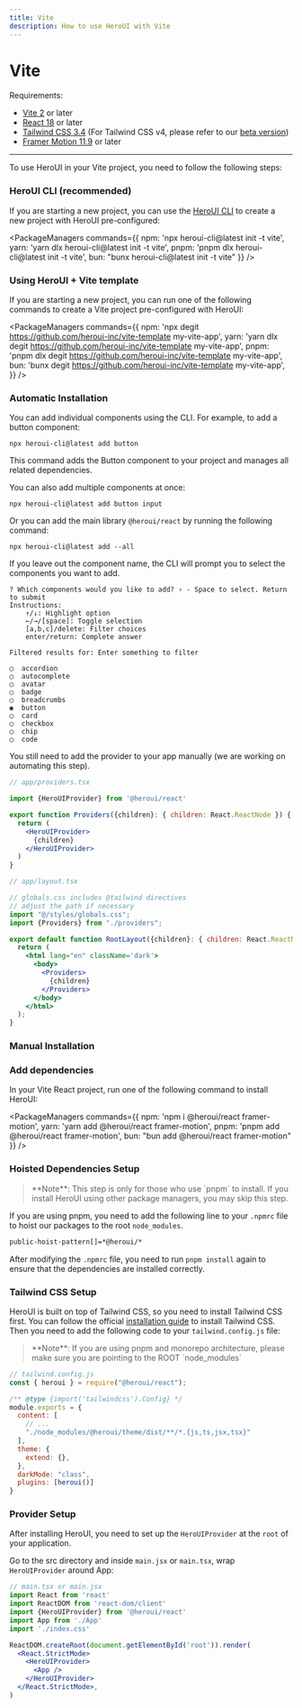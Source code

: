 ```yaml
---
title: Vite
description: How to use HeroUI with Vite
---
```


# Vite

Requirements:

- [Vite 2](https://vitejs.dev/) or later
- [React 18](https://reactjs.org/) or later
- [Tailwind CSS 3.4](https://v3.tailwindcss.com/docs/guides/vite#react) (For Tailwind CSS v4, please refer to our [beta version](https://beta.heroui.com/docs/guide/tailwind-v4))
- [Framer Motion 11.9](https://www.framer.com/motion/) or later

------

<CarbonAd/>

To use HeroUI in your Vite project, you need to follow the following steps:

### HeroUI CLI (recommended)

If you are starting a new project, you can use the [HeroUI CLI](/docs/guide/cli) to create a new project with HeroUI pre-configured:

<PackageManagers
  commands={{
    npm: 'npx heroui-cli@latest init -t vite',
    yarn: 'yarn dlx heroui-cli@latest init -t vite',
    pnpm: 'pnpm dlx heroui-cli@latest init -t vite',
    bun: "bunx heroui-cli@latest init -t vite"
  }}
/>

### Using HeroUI + Vite template

If you are starting a new project, you can run one of the following commands to create a Vite project pre-configured with HeroUI:

<PackageManagers
  commands={{
    npm: 'npx degit https://github.com/heroui-inc/vite-template my-vite-app',
    yarn: 'yarn dlx degit https://github.com/heroui-inc/vite-template my-vite-app',
    pnpm: 'pnpm dlx degit https://github.com/heroui-inc/vite-template my-vite-app',
    bun: 'bunx degit https://github.com/heroui-inc/vite-template my-vite-app',
  }}
/>

### Automatic Installation

You can add individual components using the CLI. For example, to add a button component:

```codeBlock bash
npx heroui-cli@latest add button
```

This command adds the Button component to your project and manages all related dependencies.

You can also add multiple components at once:

```codeBlock bash
npx heroui-cli@latest add button input
```

Or you can add the main library `@heroui/react` by running the following command:

```codeBlock bash
npx heroui-cli@latest add --all
```

If you leave out the component name, the CLI will prompt you to select the components you want to add.

```codeBlock bash
? Which components would you like to add? › - Space to select. Return to submit
Instructions:
    ↑/↓: Highlight option
    ←/→/[space]: Toggle selection
    [a,b,c]/delete: Filter choices
    enter/return: Complete answer

Filtered results for: Enter something to filter

◯  accordion
◯  autocomplete
◯  avatar
◯  badge
◯  breadcrumbs
◉  button
◯  card
◯  checkbox
◯  chip
◯  code
```

You still need to add the provider to your app manually (we are working on automating this step).

```jsx {3,7,9}
// app/providers.tsx

import {HeroUIProvider} from '@heroui/react'

export function Providers({children}: { children: React.ReactNode }) {
  return (
    <HeroUIProvider>
      {children}
    </HeroUIProvider>
  )
}
```

<Spacer y={4} />

```jsx {6,10,12,14}
// app/layout.tsx

// globals.css includes @tailwind directives
// adjust the path if necessary
import "@/styles/globals.css";
import {Providers} from "./providers";

export default function RootLayout({children}: { children: React.ReactNode }) {
  return (
    <html lang="en" className='dark'>
      <body>
        <Providers>
          {children}
        </Providers>
      </body>
    </html>
  );
}
```

### Manual Installation

<Steps>

### Add dependencies

In your Vite React project, run one of the following command to install HeroUI:

<PackageManagers
  commands={{
    npm: 'npm i @heroui/react framer-motion',
    yarn: 'yarn add @heroui/react framer-motion',
    pnpm: 'pnpm add @heroui/react framer-motion',
    bun: "bun add @heroui/react framer-motion"
  }}
/>

### Hoisted Dependencies Setup

<Blockquote color="primary">
**Note**: This step is only for those who use `pnpm` to install. If you install HeroUI using other package managers, you may skip this step.
</Blockquote>

If you are using pnpm, you need to add the following line to your `.npmrc` file to hoist our packages to the root `node_modules`.

```bash
public-hoist-pattern[]=*@heroui/*
```

After modifying the `.npmrc` file, you need to run `pnpm install` again to ensure that the dependencies are installed correctly.

### Tailwind CSS Setup

HeroUI is built on top of Tailwind CSS, so you need to install Tailwind CSS first. You can follow the official
[installation guide](https://v3.tailwindcss.com/docs/guides/vite#react) to install Tailwind CSS. Then you need to add 
the following code to your `tailwind.config.js` file:

<Blockquote color="primary">
**Note**: If you are using pnpm and monorepo architecture, please make sure you are pointing to the ROOT `node_modules`
</Blockquote>

```js {2,8,13-14}
// tailwind.config.js
const { heroui } = require("@heroui/react");

/** @type {import('tailwindcss').Config} */
module.exports = {
  content: [
    // ...
    "./node_modules/@heroui/theme/dist/**/*.{js,ts,jsx,tsx}"
  ],
  theme: {
    extend: {},
  },
  darkMode: "class",
  plugins: [heroui()]
}
```

### Provider Setup

After installing HeroUI, you need to set up the `HeroUIProvider` at the `root` of your application.

Go to the src directory and inside `main.jsx` or `main.tsx`, wrap `HeroUIProvider` around App:

```jsx {4,10,12}
// main.tsx or main.jsx
import React from 'react'
import ReactDOM from 'react-dom/client'
import {HeroUIProvider} from '@heroui/react'
import App from './App'
import './index.css'

ReactDOM.createRoot(document.getElementById('root')).render(
  <React.StrictMode>
    <HeroUIProvider>
      <App />
    </HeroUIProvider>
  </React.StrictMode>,
)
```

</Steps>